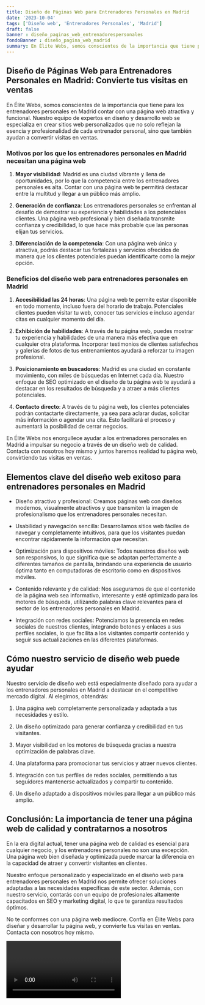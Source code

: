 ```yaml
---
title: Diseño de Páginas Web para Entrenadores Personales en Madrid
date: '2023-10-04'
tags: ['Diseño web', 'Entrenadores Personales', 'Madrid']
draft: false
banner : diseño_paginas_web_entrenadorespersonales
fondoBanner : diseño_pagina_web_madrid
summary: En Élite Webs, somos conscientes de la importancia que tiene para los entrenadores personales en Madrid contar con una página web atractiva y funcional. Nuestro equipo de expertos en diseño y desarrollo web se especializa en crear sitios web personalizados que no solo reflejan la esencia y profesionalidad de cada entrenador personal, sino que también ayudan a convertir visitas en ventas.
---
```


## Diseño de Páginas Web para Entrenadores Personales en Madrid: Convierte tus visitas en ventas

En Élite Webs, somos conscientes de la importancia que tiene para los entrenadores personales en Madrid contar con una página web atractiva y funcional. Nuestro equipo de expertos en diseño y desarrollo web se especializa en crear sitios web personalizados que no solo reflejan la esencia y profesionalidad de cada entrenador personal, sino que también ayudan a convertir visitas en ventas.

### Motivos por los que los entrenadores personales en Madrid necesitan una página web

1. **Mayor visibilidad**: Madrid es una ciudad vibrante y llena de oportunidades, por lo que la competencia entre los entrenadores personales es alta. Contar con una página web te permitirá destacar entre la multitud y llegar a un público más amplio.

2. **Generación de confianza**: Los entrenadores personales se enfrentan al desafío de demostrar su experiencia y habilidades a los potenciales clientes. Una página web profesional y bien diseñada transmite confianza y credibilidad, lo que hace más probable que las personas elijan tus servicios.

3. **Diferenciación de la competencia**: Con una página web única y atractiva, podrás destacar tus fortalezas y servicios ofrecidos de manera que los clientes potenciales puedan identificarte como la mejor opción.

### Beneficios del diseño web para entrenadores personales en Madrid

1. **Accesibilidad las 24 horas**: Una página web te permite estar disponible en todo momento, incluso fuera del horario de trabajo. Potenciales clientes pueden visitar tu web, conocer tus servicios e incluso agendar citas en cualquier momento del día.

2. **Exhibición de habilidades**: A través de tu página web, puedes mostrar tu experiencia y habilidades de una manera más efectiva que en cualquier otra plataforma. Incorporar testimonios de clientes satisfechos y galerías de fotos de tus entrenamientos ayudará a reforzar tu imagen profesional.

3. **Posicionamiento en buscadores**: Madrid es una ciudad en constante movimiento, con miles de búsquedas en Internet cada día. Nuestro enfoque de SEO optimizado en el diseño de tu página web te ayudará a destacar en los resultados de búsqueda y a atraer a más clientes potenciales.

4. **Contacto directo**: A través de tu página web, los clientes potenciales podrán contactarte directamente, ya sea para aclarar dudas, solicitar más información o agendar una cita. Esto facilitará el proceso y aumentará la posibilidad de cerrar negocios.

En Élite Webs nos enorgullece ayudar a los entrenadores personales en Madrid a impulsar su negocio a través de un diseño web de calidad. Contacta con nosotros hoy mismo y juntos haremos realidad tu página web, convirtiendo tus visitas en ventas.

<GifSeo />

<Cta />

## Elementos clave del diseño web exitoso para entrenadores personales en Madrid

- Diseño atractivo y profesional: Creamos páginas web con diseños modernos, visualmente atractivos y que transmiten la imagen de profesionalismo que los entrenadores personales necesitan.

- Usabilidad y navegación sencilla: Desarrollamos sitios web fáciles de navegar y completamente intuitivos, para que los visitantes puedan encontrar rápidamente la información que necesitan.

- Optimización para dispositivos móviles: Todos nuestros diseños web son responsivos, lo que significa que se adaptan perfectamente a diferentes tamaños de pantalla, brindando una experiencia de usuario óptima tanto en computadoras de escritorio como en dispositivos móviles.

- Contenido relevante y de calidad: Nos aseguramos de que el contenido de la página web sea informativo, interesante y esté optimizado para los motores de búsqueda, utilizando palabras clave relevantes para el sector de los entrenadores personales en Madrid.

- Integración con redes sociales: Potenciamos la presencia en redes sociales de nuestros clientes, integrando botones y enlaces a sus perfiles sociales, lo que facilita a los visitantes compartir contenido y seguir sus actualizaciones en las diferentes plataformas.

## Cómo nuestro servicio de diseño web puede ayudar

Nuestro servicio de diseño web está especialmente diseñado para ayudar a los entrenadores personales en Madrid a destacar en el competitivo mercado digital. Al elegirnos, obtendrás:

1. Una página web completamente personalizada y adaptada a tus necesidades y estilo.

2. Un diseño optimizado para generar confianza y credibilidad en tus visitantes.

3. Mayor visibilidad en los motores de búsqueda gracias a nuestra optimización de palabras clave.

4. Una plataforma para promocionar tus servicios y atraer nuevos clientes.

5. Integración con tus perfiles de redes sociales, permitiendo a tus seguidores mantenerse actualizados y compartir tu contenido.

6. Un diseño adaptado a dispositivos móviles para llegar a un público más amplio.

## Conclusión: La importancia de tener una página web de calidad y contratarnos a nosotros

En la era digital actual, tener una página web de calidad es esencial para cualquier negocio, y los entrenadores personales no son una excepción. Una página web bien diseñada y optimizada puede marcar la diferencia en la capacidad de atraer y convertir visitantes en clientes.

Nuestro enfoque personalizado y especializado en el diseño web para entrenadores personales en Madrid nos permite ofrecer soluciones adaptadas a las necesidades específicas de este sector. Además, con nuestro servicio, contarás con un equipo de profesionales altamente capacitados en SEO y marketing digital, lo que te garantiza resultados óptimos.

No te conformes con una página web mediocre. Confía en Élite Webs para diseñar y desarrollar tu página web, y convierte tus visitas en ventas. Contacta con nosotros hoy mismo.

<Video />

<CtaBot job='Entrenadores Personales' city='Madrid'/>

<Gmaps query='Madrid+españa+maps' />